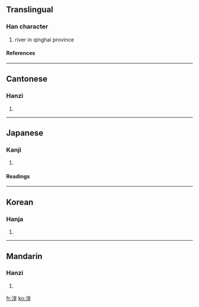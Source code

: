 {{see|況}}

==Translingual==
===Han character===
{{Han char|rn=85|rad=水|as=09|sn=12|four=3611<sub>4</sub>|canj=水竹日土 (EHAG)}}
# river in qinghai province
====References====
{{Han ref|kx=0637.210|dkj=17850|dj=1044.160|hdz=31681.040|uh=6E5F|ud=28255|bh=B547|bd=46407}}

----
==Cantonese==
===Hanzi===
{{yue-hanzi|jyut=|y=wong4}}
# {{defn|Cantonese}}

----
==Japanese==
===Kanji===
{{ja-kanji|grade=|rs=水09}}
# {{defn|Japanese}} 
====Readings====
{{ja-readings|on=[[こう]] (kō), [[きょう]] (kyō)|kun=[[ほり]] (hori), [[くぼち]] (kubochi)}}

----
==Korean==
===Hanja===
{{ko-hanja|hangeul=황|eumhun=|rv=hwang|mr=hwang|y=hwang}}
# {{defn|Korean}}

----
==Mandarin==
===Hanzi===
{{cmn-hanzi|pin=[[huáng]] (huang2), [[kuàng]] (kuang4)|wg=huang<sup>2</sup>, k'uang<sup>4</sup>}}
# {{defn|Mandarin}}

[[fr:湟]]
[[ko:湟]]